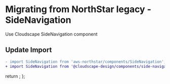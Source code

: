 
<Meta title="Migration/SideNavigation" />

# Migrating from NorthStar legacy - SideNavigation

Use <Link href='https://cloudscape.design/components/side-navigation' target='_blank' external>Cloudscape SideNavigation component</Link>

## Update Import

```diff
- import SideNavigation from 'aws-northstar/components/SideNavigation';
+ import SideNavigation from '@cloudscape-design/components/side-navigation';
```

  return <SyntaxHighlighter/>;
};